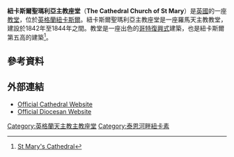 {{Infobox church
| name                   = 紐卡斯爾聖瑪利亞主教座堂
| fullname               = Cathedral Church of St. Mary, Newcastle upon Tyne
| image                  = NewcastleRC.jpg
| imagesize              = 300px
| imagealt               = 
| landscape              = 
| caption                = 
| pushpin map            = Tyne and Wear
| pushpin label position = 
| pushpin map alt        = 
| pushpin mapsize        = 
| map caption            = 在[[泰恩-威爾郡|泰恩-威爾郡]]的位置
| latd                   = 54.969
| longd                  = -1.620
| coordinates format     = dms
| coordinates display    = title
| iso region             = GB
| osgraw                 = <!-- TEXT -->
| osgridref              = <!-- {{gbmappingsmall|TEXT}} -->
| location               = [[泰恩河畔新堡|泰恩河畔新堡]]，[[泰恩-威爾郡|泰恩-威爾郡]]
| country                = [[英格蘭|英格蘭]]
| denomination           = [[天主教會|天主教會]]
| tradition              = 
| membership             = 
| website                = [http://www.stmaryscathedral.org.uk/ www.stmaryscathedral.org.uk]
| former name            = 
| bull date              = 
| consecrated date       = 1844年
| people                 = 
| status                 = 
| functional status      = 
| heritage designation   = 
| designated date        = 
| previous cathedrals    = 
| architect              = [[奧古斯塔斯·普金|奧古斯塔斯·普金]]
| architectural type     = 
| style                  = [[哥德復興式建築|哥德復興式建築]]
| years built            = 1842年-1844年
| groundbreaking         = 
| completed date         = 1844年8月21日
| construction cost      = 
| closed date            = 
| demolished date        = 
| capacity               = 
| length                 = 
| length nave            = 
| length choir           = 
| width                  = 
| width nave             = 
| width transepts        = 
| height                 = 
| height nave            = 
| height choir           = 
| dome quantity          = 
| dome height outer      = 
| dome height inner      = 
| dome dia outer         = 
| dome dia inner         = 
| tower quantity         = 
| tower height           = 
| spire quantity         = 1
| spire height           = 
| archdiocese            = 
| metropolis             = 
| diocese                = [[天主教赫克瑟姆暨紐卡斯爾教區|天主教赫克瑟姆暨紐卡斯爾教區]]
| diocese start          = 1850年
| province               = [[利物浦|利物浦]]
| archbishop             = 
| bishop                 = [[Séamus_Cunningham|Séamus Cunningham]]
| dean                   = Dermott Donnelly
| provost                = 
| canon                  = 
| precentor              = 
| archdeacon             = 
| logo                   = 
| logosize               = 
| logolink               = 
| logoalt                = 
}}
'''紐卡斯爾聖瑪利亞主教座堂'''（'''The Cathedral Church of St Mary'''）是[[英國|英國]]的一座[[教堂|教堂]]，位於[[英格蘭|英格蘭]][[紐卡斯爾|紐卡斯爾]]。紐卡斯爾聖瑪利亞主教座堂是一座羅馬天主教教堂，建設於1842年至1844年之間。教堂是一座出色的[[哥特復興式|哥特復興式]]建築，也是紐卡斯爾第五高的建築<ref>[http://www.emporis.com/application/?nav=building&lng=3&id=streetmaryscatholiccastreetdral-newcastleupontyne-unitedkingdom St Mary's Cathedral]</ref>。

==參考資料==
{{Reflist}}

==外部連結==
*[http://www.stmaryscathedral.org.uk/ Official Cathedral Website]
*[http://www.rcdhn.org.uk/ Official Diocesan Website]

[[Category:英格蘭天主教主教座堂|Category:英格蘭天主教主教座堂]]
[[Category:泰恩河畔紐卡素|Category:泰恩河畔紐卡素]]